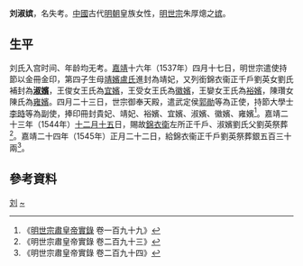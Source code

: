 {{東亞女性歷史人物
|名稱 =淑嫔刘氏
|身份 =明朝妃嫔
|位號=宫御→嬪
|徽號=淑
|逝世年=
|墳墓=北京金山
|夫=[[嘉靖帝|嘉靖帝]]
}}
'''刘淑嫔'''，名失考。[[中國|中國]]古代[[明朝|明朝]]皇族女性，[[明世宗|明世宗]]朱厚熜之[[嫔|嫔]]。

==生平==
刘氏入宫时间、年龄均无考。[[嘉靖|嘉靖]]十六年（1537年）四月十七日，明世宗遣使持節以金冊金印，第四子生母[[盧靖妃_(明世宗)|靖嬪盧氏]]進封為靖妃，又列銜錦衣衞正千戶劉英女劉氏補封為'''[[淑嬪|淑嬪]]'''，王俊女王氏為[[王宜嫔|宜嬪]]，王受女王氏為[[王徽妃_(明世宗)|徽嬪]]，王孌女王氏為[[王裕嫔|裕嬪]]，陳瓚女陳氏為[[陈雍妃_(明世宗)|雍嬪]]。四月二十三日，世宗御奉天殿，遣武定侯[[郭勛|郭勛]]等為正使，持節大學士[[李時_(弘治壬戌進士)|李時]]等為副使，捧印冊封貴妃、靖妃、裕嬪、宜嬪、淑嬪、徽嬪、雍嬪<ref>《[[明实录|明世宗肅皇帝實錄]] 卷一百九十九》</ref>。嘉靖二十三年（1544年）[[十二月十五|十二月十五]]日，賜故[[錦衣衛指揮使司|錦衣衛]]左所正千戶、淑嬪劉氏父劉英祭葬<ref>《明世宗肅皇帝實錄 卷二百九十三》</ref>。嘉靖二十四年（1545年）正月二十二日，給錦衣衞正千戶劉英祭葬銀五百三十兩<ref>《明世宗肅皇帝實錄 卷二百九十四》</ref>。

== 參考資料 ==
{{reflist}}

{{明世宗皇室}}

[[Category:明世宗嫔|刘]]
[[Category:刘姓|~]]